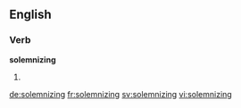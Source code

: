 
==English==

===Verb===
'''solemnizing'''

# {{present participle of|solemnize}}

[[de:solemnizing]]
[[fr:solemnizing]]
[[sv:solemnizing]]
[[vi:solemnizing]]